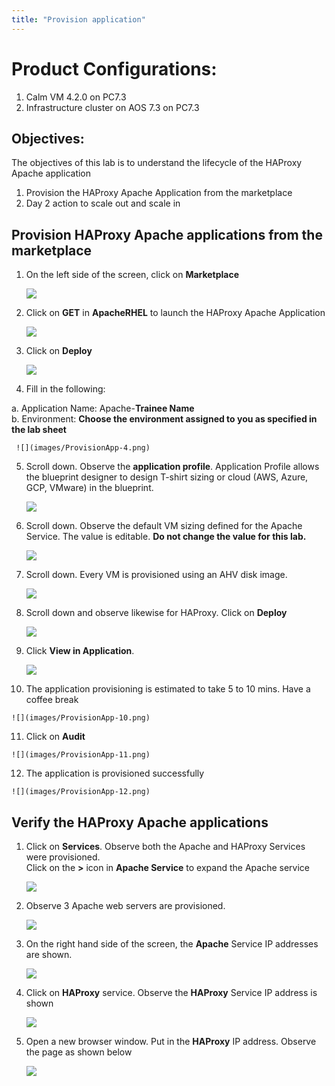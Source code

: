 ```yaml
---
title: "Provision application"
---
```


# Product Configurations:

1.  Calm VM 4.2.0 on PC7.3
2.  Infrastructure cluster on AOS 7.3 on PC7.3

## Objectives:

The objectives of this lab is to understand the lifecycle of the HAProxy Apache application

1.  Provision the HAProxy Apache Application from the marketplace <br/>
2.  Day 2 action to scale out and scale in <br/>

## Provision HAProxy Apache applications from the marketplace

1. On the left side of the screen, click on **Marketplace**

    ![](images/ProvisionApp-1.png)

2.  Click on **GET** in **ApacheRHEL** to launch the HAProxy Apache Application

    ![](images/ProvisionApp-2.png)

3.  Click on **Deploy**

    ![](images/ProvisionApp-3.png)

4.  Fill in the following:

a.  Application Name:  Apache-**Trainee Name** <br/>
b.  Environment: **Choose the environment assigned to you as specified in the lab sheet** <br/>

     ![](images/ProvisionApp-4.png)

5.  Scroll down.  Observe the **application profile**.  Application Profile allows the blueprint designer
to design T-shirt sizing or cloud (AWS, Azure, GCP, VMware) in the blueprint.

    ![](images/ProvisionApp-5.png)

6.  Scroll down.  Observe the default VM sizing defined for the Apache Service.  The value is editable.
**Do not change the value for this lab.**

    ![](images/ProvisionApp-6.png)

7.  Scroll down.  Every VM is provisioned using an AHV disk image.

    ![](images/ProvisionApp-7.png)

8.  Scroll down and observe likewise for HAProxy.  Click on **Deploy**

    ![](images/ProvisionApp-8.png)

9.  Click **View in Application**.

    ![](images/ProvisionApp-9.png)

10.  The application provisioning is estimated to take 5 to 10 mins.  Have a coffee break

    ![](images/ProvisionApp-10.png)

11.  Click on **Audit**

    ![](images/ProvisionApp-11.png)

12.  The application is provisioned successfully

    ![](images/ProvisionApp-12.png)


## Verify the HAProxy Apache applications

1.  Click on **Services**.  Observe both the Apache and HAProxy Services were provisioned.  
Click on the **>** icon in **Apache Service** to expand the Apache service

    ![](images/VerifyApp-1.png)

2.  Observe 3 Apache web servers are provisioned.  

    ![](images/VerifyApp-2.png)

3.  On the right hand side of the screen, the **Apache** Service IP addresses are shown.

    ![](images/VerifyApp-3.png)

4.  Click on **HAProxy** service.  Observe the **HAProxy** Service IP address is shown

    ![](images/VerifyApp-4.png)

5.  Open a new browser window.  Put in the **HAProxy** IP address.  Observe the page as shown below

    ![](images/VerifyApp-5.png)

